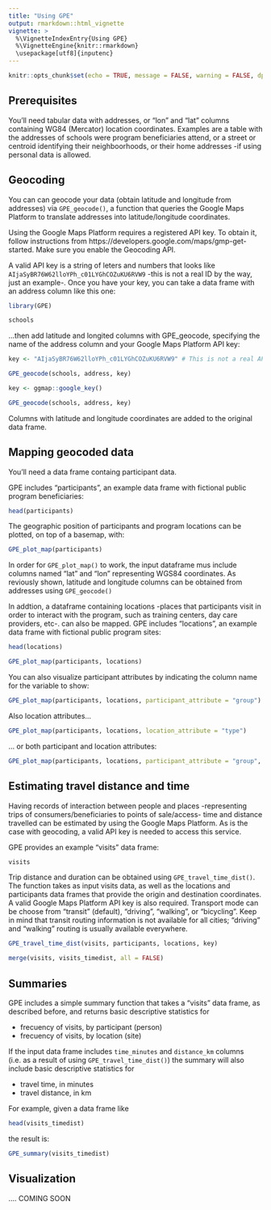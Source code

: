 ```yaml
---
title: "Using GPE"
output: rmarkdown::html_vignette
vignette: >
  %\VignetteIndexEntry{Using GPE}
  %\VignetteEngine{knitr::rmarkdown}
  \usepackage[utf8]{inputenc}
---
```


```r
knitr::opts_chunk$set(echo = TRUE, message = FALSE, warning = FALSE, dpi = 200)
```

## Prerequisites

You'll need tabular data with addresses, or "lon" and "lat" columns containing WG84 (Mercator) location coordinates. Examples are a table with the addresses of schools were program beneficiaries attend, or a street or centroid identifying their neighboorhoods, or their home addresses -if using personal data is allowed.

## Geocoding

You can can geocode your data (obtain latitude and longitude from addresses) via `GPE_geocode()`, a function that queries the Google Maps Platform to translate addresses into latitude/longitude coordinates. 

Using the Google Maps Platform requires a registered API key. To obtain it, follow instructions from  https://developers.google.com/maps/gmp-get-started. Make sure you enable the Geocoding API.

A valid API key is a string of leters and numbers that looks like `AIjaSyBR76W62lloYPh_c01LYGhCOZuKU6RVW9` -this is not a real ID by the way, just an example-. Once you have your key, you can take a data frame with an address column like this one:

```r
library(GPE)

schools
```

...then add latitude and longited columns with GPE_geocode, specifying the name of the address column and your Google Maps Platform API key:

```r
key <- "AIjaSyBR76W62lloYPh_c01LYGhCOZuKU6RVW9" # This is not a real API key, provide yours

GPE_geocode(schools, address, key)
```

```r
key <- ggmap::google_key()

GPE_geocode(schools, address, key)
```

Columns with latitude and longitude coordinates are added to the original data frame.

## Mapping geocoded data

You'll need a data frame containg participant data. 

GPE includes "participants", an example data frame with fictional public program beneficiaries:

```r
head(participants)
```


The geographic position of participants and program locations can be plotted, on top of a basemap, with:

```r
GPE_plot_map(participants)
```

In order for `GPE_plot_map()` to work, the input dataframe mus include columns named "lat" and "lon" representing WGS84 coordinates. As reviously shown, latitude and longitude columns can be obtained from addresses using `GPE_geocode()`

In addtion, a dataframe containing locations -places that participants visit in order to interact with the program, such as training centers, day care providers, etc-. can also be mapped. GPE includes "locations", an example data frame with fictional public program sites:

```r
head(locations)
```

```r
GPE_plot_map(participants, locations)
```

You can also visualize participant attributes by indicating the column name for the variable to show:

```r
GPE_plot_map(participants, locations, participant_attribute = "group")
```

Also location attributes...

```r
GPE_plot_map(participants, locations, location_attribute = "type")
```


... or both participant and location attributes:

```r
GPE_plot_map(participants, locations, participant_attribute = "group", location_attribute = "type")
```


## Estimating travel distance and time

Having records of interaction between people and places -representing trips of consumers/beneficiaries to points of sale/access- time and distance travelled can be estimated by using the Google Maps Platform. As is the case with geocoding, a valid API key is needed to access this service.

GPE provides an example "visits" data frame:

```r
visits
```

Trip distance and duration can be obtained using `GPE_travel_time_dist()`. The function takes as input visits data, as well as the locations and participants data frames that provide the origin and destination coordinates. A valid Google Maps Platform API key is also required. Transport mode can be choose from "transit" (default), "driving", "walking", or "bicycling". Keep in mind that transit routing information is not available for all cities; "driving" and "walking" routing is usually available everywhere.   


```r
GPE_travel_time_dist(visits, participants, locations, key)
```

```r
merge(visits, visits_timedist, all = FALSE)
```


## Summaries


GPE includes a simple summary function that takes a "visits" data frame, as described before, and returns basic descriptive statistics for 

 * frecuency of visits, by participant (person) 
 * frecuency of visits, by location (site) 
 
If the input data frame includes `time_minutes` and `distance_km` columns (i.e. as a result of using `GPE_travel_time_dist()`) the summary will also include basic descriptive statistics for 

 * travel time, in minutes 
 * travel distance, in km

For example, given a data frame like

```r
head(visits_timedist)
```

the result is:

```r
GPE_summary(visits_timedist)
```

## Visualization

.... COMING SOON
